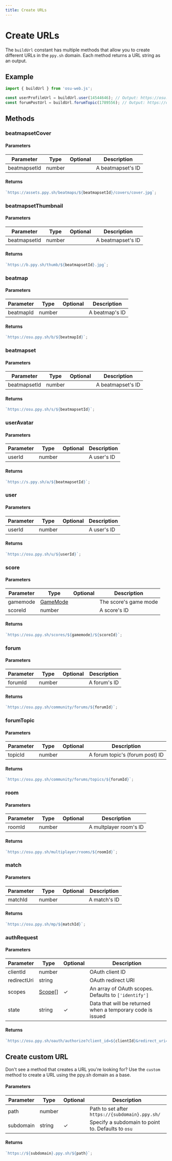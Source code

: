 ```yaml
---
title: Create URLs
---
```


# Create URLs

The `buildUrl` constant has multiple methods that allow you to create different URLs in the `ppy.sh` domain. Each method returns a URL string as an output.

## Example

```ts
import { buildUrl } from 'osu-web.js';

const userProfileUrl = buildUrl.user(14544646); // Output: https://osu.ppy.sh/u/14544646
const forumPostUrl = buildUrl.forumTopic(1789556); // Output: https://osu.ppy.sh/community/forums/topics/1789556
```

## Methods

### beatmapsetCover

#### Parameters

| Parameter    | Type   | Optional | Description       |
| ------------ | ------ | -------- | ----------------- |
| beatmapsetId | number |          | A beatmapset's ID |

#### Returns

```ts
`https://assets.ppy.sh/beatmaps/${beatmapsetId}/covers/cover.jpg`;
```

### beatmapsetThumbnail

#### Parameters

| Parameter    | Type   | Optional | Description       |
| ------------ | ------ | -------- | ----------------- |
| beatmapsetId | number |          | A beatmapset's ID |

#### Returns

```ts
`https://b.ppy.sh/thumb/${beatmapsetId}.jpg`;
```

### beatmap

#### Parameters

| Parameter | Type   | Optional | Description    |
| --------- | ------ | -------- | -------------- |
| beatmapId | number |          | A beatmap's ID |

#### Returns

```ts
`https://osu.ppy.sh/b/${beatmapId}`;
```

### beatmapset

#### Parameters

| Parameter    | Type   | Optional | Description       |
| ------------ | ------ | -------- | ----------------- |
| beatmapsetId | number |          | A beatmapset's ID |

#### Returns

```ts
`https://osu.ppy.sh/s/${beatmapsetId}`;
```

### userAvatar

#### Parameters

| Parameter | Type   | Optional | Description |
| --------- | ------ | -------- | ----------- |
| userId    | number |          | A user's ID |

#### Returns

```ts
`https://s.ppy.sh/a/${beatmapsetId}`;
```

### user

#### Parameters

| Parameter | Type   | Optional | Description |
| --------- | ------ | -------- | ----------- |
| userId    | number |          | A user's ID |

#### Returns

```ts
`https://osu.ppy.sh/u/${userId}`;
```

### score

#### Parameters

| Parameter | Type                              | Optional | Description           |
| --------- | --------------------------------- | -------- | --------------------- |
| gamemode  | [GameMode](/references/game-mode) |          | The score's game mode |
| scoreId   | number                            |          | A score's ID          |

#### Returns

```ts
`https://osu.ppy.sh/scores/${gamemode}/${scoreId}`;
```

### forum

#### Parameters

| Parameter | Type   | Optional | Description  |
| --------- | ------ | -------- | ------------ |
| forumId   | number |          | A forum's ID |

#### Returns

```ts
`https://osu.ppy.sh/community/forums/${forumId}`;
```

### forumTopic

#### Parameters

| Parameter | Type   | Optional | Description                     |
| --------- | ------ | -------- | ------------------------------- |
| topicId   | number |          | A forum topic's (forum post) ID |

#### Returns

```ts
`https://osu.ppy.sh/community/forums/topics/${forumId}`;
```

### room

#### Parameters

| Parameter | Type   | Optional | Description            |
| --------- | ------ | -------- | ---------------------- |
| roomId    | number |          | A multplayer room's ID |

#### Returns

```ts
`https://osu.ppy.sh/multiplayer/rooms/${roomId}`;
```

### match

#### Parameters

| Parameter | Type   | Optional | Description  |
| --------- | ------ | -------- | ------------ |
| matchId   | number |          | A match's ID |

#### Returns

```ts
`https://osu.ppy.sh/mp/${matchId}`;
```

### authRequest

#### Parameters

| Parameter   | Type                         | Optional | Description                                                |
| ----------- | ---------------------------- | -------- | ---------------------------------------------------------- |
| clientId    | number                       |          | OAuth client ID                                            |
| redirectUri | string                       |          | OAuth redirect URI                                         |
| scopes      | [Scope](/references/scope)[] | ✓        | An array of OAuth scopes. Defaults to `['identify']`       |
| state       | string                       | ✓        | Data that will be returned when a temporary code is issued |

#### Returns

```ts
`https://osu.ppy.sh/oauth/authorize?client_id=${clientId}&redirect_uri=${redirectUri}&response_type=code&scope=${scopes}&state=${state}`;
```

## Create custom URL

Don't see a method that creates a URL you're looking for? Use the `custom` method to create a URL using the ppy.sh domain as a base.

#### Parameters

| Parameter | Type   | Optional | Description                                        |
| --------- | ------ | -------- | -------------------------------------------------- |
| path      | number |          | Path to set after `https://{subdomain}.ppy.sh/`    |
| subdomain | string | ✓        | Specify a subdomain to point to. Defaults to `osu` |

#### Returns

```ts
`https://${subdomain}.ppy.sh/${path}`;
```
